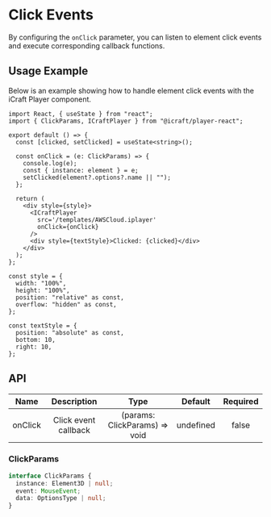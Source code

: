 # Click Events

By configuring the `onClick` parameter, you can listen to element click events and execute corresponding callback functions.

## Usage Example

Below is an example showing how to handle element click events with the iCraft Player component.


<Wrap>
  <ClickDemo />
</Wrap>

```tsx copy
import React, { useState } from "react";
import { ClickParams, ICraftPlayer } from "@icraft/player-react";

export default () => {
  const [clicked, setClicked] = useState<string>();

  const onClick = (e: ClickParams) => {
    console.log(e);
    const { instance: element } = e;
    setClicked(element?.options?.name || "");
  };

  return (
    <div style={style}>
      <ICraftPlayer
        src='/templates/AWSCloud.iplayer'
        onClick={onClick}
      />
      <div style={textStyle}>Clicked: {clicked}</div>
    </div>
  );
};

const style = {
  width: "100%",
  height: "100%",
  position: "relative" as const,
  overflow: "hidden" as const,
};

const textStyle = {
  position: "absolute" as const,
  bottom: 10,
  right: 10,
};
```
## API

|  Name   | Description |             Type              |  Default  | Required |
| :-----: | :---------: | :---------------------------: | :-------: | :------: |
| onClick | Click event callback | (params: ClickParams) => void | undefined |  false   |

### ClickParams
```ts
interface ClickParams {
  instance: Element3D | null;
  event: MouseEvent;
  data: OptionsType | null;
}
```
